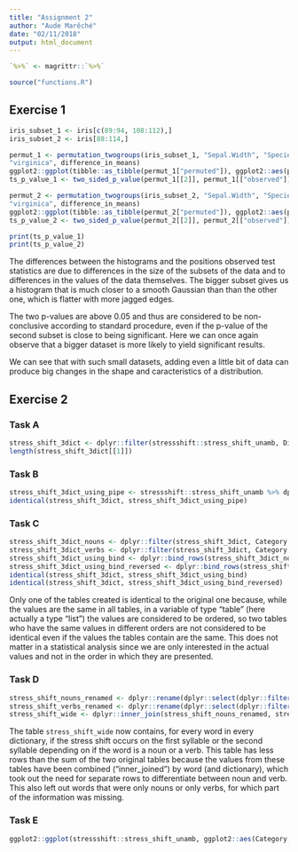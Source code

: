 ```yaml
---
title: "Assignment 2"
author: "Aude Marêché"
date: "02/11/2018"
output: html_document
---
```


```r
`%>%` <- magrittr::`%>%`
```

```r
source("functions.R")
```

## Exercise 1

```r
iris_subset_1 <- iris[c(89:94, 108:112),]
iris_subset_2 <- iris[88:114,]

permut_1 <- permutation_twogroups(iris_subset_1, "Sepal.Width", "Species", "versicolor",
"virginica", difference_in_means)
ggplot2::ggplot(tibble::as_tibble(permut_1["permuted"]), ggplot2::aes(permuted)) + ggplot2::geom_vline(ggplot2::aes(xintercept = permut_1[["observed"]])) + ggplot2::geom_histogram() + ggplot2::xlim(-0.7, 0.7)
ts_p_value_1 <- two_sided_p_value(permut_1[[2]], permut_1[["observed"]])

permut_2 <- permutation_twogroups(iris_subset_2, "Sepal.Width", "Species", "versicolor",
"virginica", difference_in_means)
ggplot2::ggplot(tibble::as_tibble(permut_2["permuted"]), ggplot2::aes(permuted)) + ggplot2::geom_vline(ggplot2::aes(xintercept = permut_2[["observed"]])) + ggplot2::geom_histogram() + ggplot2::xlim(-0.7, 0.7)
ts_p_value_2 <- two_sided_p_value(permut_2[[2]], permut_2[["observed"]])

print(ts_p_value_1)
print(ts_p_value_2)
```

The differences between the histograms and the positions observed test statistics are due to differences in the size of the subsets of the data and to differences in the values of the data themselves. The bigger subset gives us a histogram that is much closer to a smooth Gaussian than than the other one, which is flatter with more jagged edges.

The two p-values are above 0.05 and thus are considered to be non-conclusive according to standard procedure, even if the p-value of the second subset is close to being significant. Here we can once again observe that a bigger dataset is more likely to yield significant results.

We can see that with such small datasets, adding even a little bit of data can produce big changes in the shape and caracteristics of a distribution.

## Exercise 2

### Task A

```r
stress_shift_3dict <- dplyr::filter(stressshift::stress_shift_unamb, Dict %in% c("W1802", "J1917", "C1687"))
length(stress_shift_3dict[[1]])
```

### Task B

```r
stress_shift_3dict_using_pipe <- stressshift::stress_shift_unamb %>% dplyr::filter(Dict %in% c("W1802", "J1917", "C1687"))
identical(stress_shift_3dict, stress_shift_3dict_using_pipe)
```

### Task C

```r
stress_shift_3dict_nouns <- dplyr::filter(stress_shift_3dict, Category == "Noun")
stress_shift_3dict_verbs <- dplyr::filter(stress_shift_3dict, Category == "Verb")
stress_shift_3dict_using_bind <- dplyr::bind_rows(stress_shift_3dict_nouns, stress_shift_3dict_verbs)
stress_shift_3dict_using_bind_reversed <- dplyr::bind_rows(stress_shift_3dict_verbs, stress_shift_3dict_nouns)
identical(stress_shift_3dict, stress_shift_3dict_using_bind)
identical(stress_shift_3dict, stress_shift_3dict_using_bind_reversed)
```

Only one of the tables created is identical to the original one because, while the values are the same in all tables, in a variable of type "table" (here actually a type "list") the values are considered to be ordered, so two tables who have the same values in different orders are not considered to be identical even if the values the tables contain are the same. This does not matter in a statistical analysis since we are only interested in the actual values and not in the order in which they are presented.

### Task D

```r
stress_shift_nouns_renamed <- dplyr::rename(dplyr::select(dplyr::filter(stressshift::stress_shift_unamb, Category == "Noun"), Word, Dict, Syllable), Syllable_Noun = Syllable)
stress_shift_verbs_renamed <- dplyr::rename(dplyr::select(dplyr::filter(stressshift::stress_shift_unamb, Category == "Verb"), Word, Dict, Syllable), Syllable_Verb = Syllable)
stress_shift_wide <- dplyr::inner_join(stress_shift_nouns_renamed, stress_shift_verbs_renamed)
```

The table `stress_shift_wide` now contains, for every word in every dictionary, if the stress shift occurs on the first syllable or the second syllable depending on if the word is a noun or a verb. This table has less rows than the sum of the two original tables because the values from these tables have been combined ("inner_joined") by word (and dictionary), which took out the need for separate rows to differentiate between noun and verb. This also left out words that were only nouns or only verbs, for which part of the information was missing.

### Task E

```r
ggplot2::ggplot(stressshift::stress_shift_unamb, ggplot2::aes(Category, fill = Syllable, stat = "identity")) + ggplot2::geom_bar(position = "dodge")
 ```